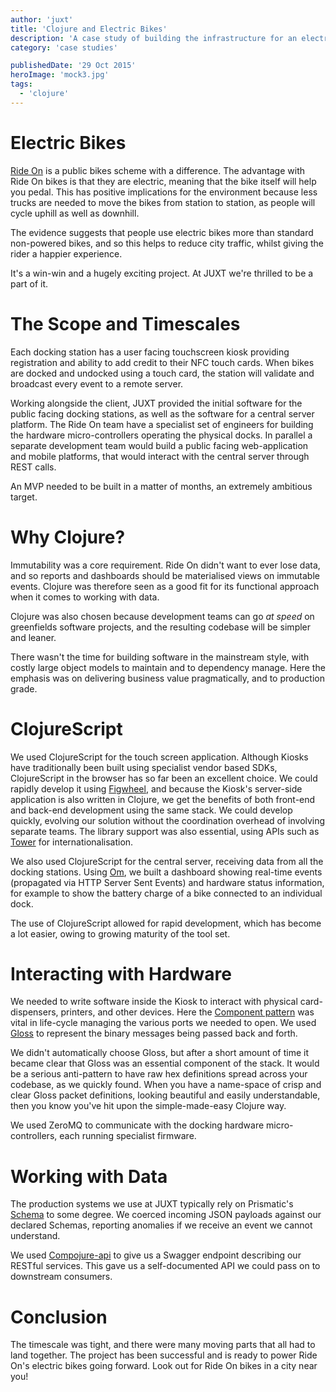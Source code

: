 ```yaml
---
author: 'juxt'
title: 'Clojure and Electric Bikes'
description: 'A case study of building the infrastructure for an electric powered bikes scheme'
category: 'case studies'

publishedDate: '29 Oct 2015'
heroImage: 'mock3.jpg'
tags:
  - 'clojure'
---
```


# Electric Bikes

[Ride On](http://www.ride-on.es/en/) is a public bikes scheme with a
difference. The advantage with Ride On bikes is that they are electric,
meaning that the bike itself will help you pedal. This has positive
implications for the environment because less trucks are needed to move
the bikes from station to station, as people will cycle uphill as well
as downhill.

The evidence suggests that people use electric bikes more than standard
non-powered bikes, and so this helps to reduce city traffic, whilst
giving the rider a happier experience.

It's a win-win and a hugely exciting project. At JUXT we're thrilled to
be a part of it.

# The Scope and Timescales

Each docking station has a user facing touchscreen kiosk providing
registration and ability to add credit to their NFC touch cards. When
bikes are docked and undocked using a touch card, the station will
validate and broadcast every event to a remote server.

Working alongside the client, JUXT provided the initial software for the
public facing docking stations, as well as the software for a central
server platform. The Ride On team have a specialist set of engineers for
building the hardware micro-controllers operating the physical docks. In
parallel a separate development team would build a public facing
web-application and mobile platforms, that would interact with the
central server through REST calls.

An MVP needed to be built in a matter of months, an extremely ambitious
target.

# Why Clojure?

Immutability was a core requirement. Ride On didn't want to ever lose
data, and so reports and dashboards should be materialised views on
immutable events. Clojure was therefore seen as a good fit for its
functional approach when it comes to working with data.

Clojure was also chosen because development teams can go _at speed_ on
greenfields software projects, and the resulting codebase will be
simpler and leaner.

There wasn't the time for building software in the mainstream style,
with costly large object models to maintain and to dependency manage.
Here the emphasis was on delivering business value pragmatically, and to
production grade.

# ClojureScript

We used ClojureScript for the touch screen application. Although Kiosks
have traditionally been built using specialist vendor based SDKs,
ClojureScript in the browser has so far been an excellent choice. We
could rapidly develop it using
[Figwheel](https://github.com/bhauman/lein-figwheel), and because the
Kiosk's server-side application is also written in Clojure, we get the
benefits of both front-end and back-end development using the same
stack. We could develop quickly, evolving our solution without the
coordination overhead of involving separate teams. The library support
was also essential, using APIs such as
[Tower](https://github.com/ptaoussanis/tower) for internationalisation.

We also used ClojureScript for the central server, receiving data from
all the docking stations. Using [Om](https://github.com/omcljs/om), we
built a dashboard showing real-time events (propagated via HTTP Server
Sent Events) and hardware status information, for example to show the
battery charge of a bike connected to an individual dock.

The use of ClojureScript allowed for rapid development, which has become
a lot easier, owing to growing maturity of the tool set.

# Interacting with Hardware

We needed to write software inside the Kiosk to interact with physical
card-dispensers, printers, and other devices. Here the [Component
pattern](https://github.com/stuartsierra/component) was vital in
life-cycle managing the various ports we needed to open. We used
[Gloss](https://github.com/ztellman/gloss) to represent the binary
messages being passed back and forth.

We didn't automatically choose Gloss, but after a short amount of time
it became clear that Gloss was an essential component of the stack. It
would be a serious anti-pattern to have raw hex definitions spread
across your codebase, as we quickly found. When you have a name-space of
crisp and clear Gloss packet definitions, looking beautiful and easily
understandable, then you know you've hit upon the simple-made-easy
Clojure way.

We used ZeroMQ to communicate with the docking hardware
micro-controllers, each running specialist firmware.

# Working with Data

The production systems we use at JUXT typically rely on Prismatic's
[Schema](https://github.com/Prismatic/schema) to some degree. We coerced
incoming JSON payloads against our declared Schemas, reporting anomalies
if we receive an event we cannot understand.

We used [Compojure-api](https://github.com/metosin/compojure-api) to
give us a Swagger endpoint describing our RESTful services. This gave us
a self-documented API we could pass on to downstream consumers.

# Conclusion

The timescale was tight, and there were many moving parts that all had
to land together. The project has been successful and is ready to power
Ride On's electric bikes going forward. Look out for Ride On bikes in a
city near you!
